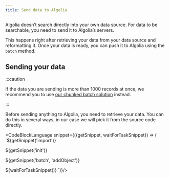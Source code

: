 ```yaml
---
title: Send data to Algolia
---
```



Algolia doesn’t search directly into your own data source. For data to be searchable, you need to send it to Algolia’s servers.

This happens right after retrieving your data from your data source and reformatting it. Once your data is ready, you can push it to Algolia using the `batch` method.

## Sending your data

:::caution

If the data you are sending is more than 1000 records at once, we recommend you to use [our chunked batch solution](/docs/clients/guides/filtering-your-search) instead.

:::

Before sending anything to Algolia, you need to retrieve your data. You can do this in several ways, in our case we will pick it from the source code directly.

<CodeBlockLanguage snippet={({getSnippet, waitForTaskSnippet}) => (
`${getSnippet('import')}

${getSnippet('init')}

${getSnippet('batch', 'addObject')}

${waitForTaskSnippet()}
`)}/>
